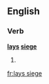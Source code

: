 ==English==

===Verb===
'''[[lays]] [[siege]]'''

# {{en-third-person singular of|lay siege}}

[[fr:lays siege]]